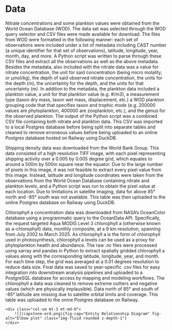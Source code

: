 # Data

Nitrate concentrations and some plankton values were obtained from the World Ocean Database (WOD). The data set was selected through the WOD query selector and CSV files were made available for download. The files from WOD were formatted in the following manner: each set of observations were included under a list of metadata including CAST number (a unique identifier for that set of observations), latitude, longitude, year, month, day, and more. A Python script was written to parse through these CSV files and extract all the observations as well as the above metadata. Besides the metadata, also included with the nitrate data was a value for nitrate concentration, the unit for said concentration (being micro molality, or μmol/kg), the depth of said observed nitrate concentration, the units for the depth (m), the uncertainty for the depth, and the units for that uncertainty (m). In addition to the metadata, the plankton data included a plankton value, a unit for that plankton value (e.g. #/m3), a measurement type (taxon dry mass, taxon wet mass, displacement, etc.) a WOD plankton grouping code that that specifies taxon and trophic mode (e.g. 200000 values are phytoplankton, 400000 are zooplankton, etc.), and the genus for the observed plankton. The output of the Python script was a combined CSV file containing both nitrate and plankton data. This CSV was imported to a local Postgres database before being split into separate tables and cleaned to remove erroneous values before being uploaded to an online Postgres database hosted on Railway using DuckDB.

Shipping density data was downloaded from the World Bank Group. This data consisted of a high resolution TIFF image, with each pixel representing shipping activity over a 0.005 by 0.005 degree grid, which equates to around a 500m by 500m square near the equator. Due to the large number of pixels in this image, it was not feasible to extract every pixel value from this image. Instead, latitude and longitude coordinates were taken from the observations from the World Ocean Database containing nitrate and plankton levels, and a Python script was run to obtain the pixel value at each location. Due to limitations in satellite imaging, data for above 85° north and -85° south was not available. This table was then uploaded to the online Postgres database on Railway using DuckDB.

Chlorophyll a concentration data was downloaded from NASA’s OceanColor database using a programmatic query to the OceanData API. Specifically, the request targeted Aqua MODIS Level 3 chlorophyll a (otherwise known as a-chlorophyll) data, monthly composite, at a 9 km resolution, spanning from July 2002 to March 2025. As chlorophyll a is the form of chlorophyll used in photosynthesis, chlorophyll a levels can be used as a proxy for phytoplankton health and abundance. The raw .nc files were processed using xarray and pandas in Python to extract spatially gridded chlorophyll a values along with the corresponding latitude, longitude, year, and month. For each time step, the grid was averaged at a 0.01 degrees resolution to reduce data size. Final data was saved to year-specific .csv files for easy integration into downstream analysis pipelines and uploaded to a PostgreSQL database for access by mapping and modeling workflows. The chlorophyll a data was cleaned to remove extreme outliers and negative values (which are physically implausible). Data north of 85° and south of -85° latitude are missing due to satellite orbital limits and coverage. This table was uploaded to the onine Postgres database on Railway.

<div class="row">
    <div class="col-sm mt-3 mt-md-0">
        ![](capstone-erd.png){fig-cap="Entity Relationship Diagram" fig-alt="Elbow plot" class="img-fluid rounded z-depth-1"}
    </div>
</div>
